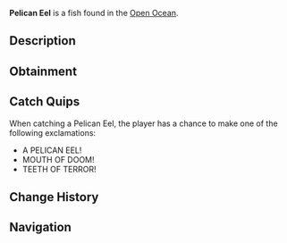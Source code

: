 {{FishInfobox
|image          = Pelican Eel.png
|rarity         = Mythical
|sea            = Second Sea
|location       = [[Open Ocean]]
|sublocation    = 
|sources        = Fishing Rod
|radar_location = 
|prog_speed     = -68
|xp             = 1350
|weather        = Rain
|time           = Day
|season         = Spring
|bait           = Mist Worms
|base_weight    = 6000
|base_value     = 2650
|weight_range   = 3500
|base_chance    = 12
|base_resil     = 10
}}
'''Pelican Eel''' is a {{Rarity|Mythical}} fish found in the [[Open Ocean]].

== Description ==
{{Description|A deadly blue eel with a giant mouth and sharp teeth, swallowing the ocean whole.|Bestiary Entry}}

== Obtainment ==
{{Description|It gulps where the rain pours deep.|Bestiary Hint}}
{{Fish Availability|
Open Ocean
Open Ocean/Sea Leviathan
|top_rods      = 
Free Spirit Rod\27676.32\67767.9;
Leviathan's Fang Rod\21042.78\45752.46;
Egg Rod\21032.64\58211.59;
Azure Of Lagoon\20229.09\52795.52;
Great Dreamer Rod\19633.15\54646.38;
Steady Rod\18732.67\26807.04;
Krampus's Rod\18128.63\24703.44;
Blazebringer Rod\19628.3\55496.92;
Destiny Rod\13171.6\36330.94;
Trident Rod\19514.55\43952.88;
Seraphic Rod\14144.07\39146.22;
Ethereal Prism Rod\13959.02\39213.09;
No-Life Rod\13706.43\36912.01;
Challenger's Rod\13270.62\35853.02;
Rod Of The Forgotten Fang\12860\35489.95;
Rod Of The Exalted One\12597.9\35258.67;
Rod Of The Depths\12174.56\33301.72;
Depthseeker Rod\12104.94\31552.47;
Volcanic Rod\11766.04\31374.72;
Avalanche Rod\11748.78\30522.35;
Zeus Rod\11598.04\30926.76
|recommended   = Free Spirit Rod
}}

== Catch Quips ==
When catching a Pelican Eel, the player has a chance to make one of the following exclamations:
* A PELICAN EEL!
* MOUTH OF DOOM!
* TEETH OF TERROR!

== Change History ==
{{Change History|{{subst:Current Version}}}}

== Navigation ==
{{Fish Navbox|Open Ocean}}